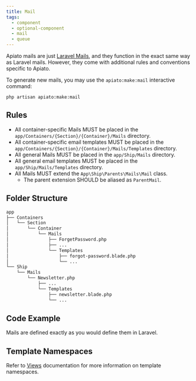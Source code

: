 ```yaml
---
title: Mail
tags:
  - component
  - optional-component
  - mail
  - queue
---
```


Apiato mails are just [Laravel Mails](https://laravel.com/docs/mail),
and they function in the exact same way as Laravel mails.
However, they come with additional rules and conventions specific to Apiato.

To generate new mails, you may use the `apiato:make:mail` interactive command:

```
php artisan apiato:make:mail
```

## Rules

- All container-specific Mails MUST be placed in the `app/Containers/{Section}/{Container}/Mails` directory.
- All container-specific email templates MUST be placed in the `app/Containers/{Section}/{Container}/Mails/Templates` directory.
- All general Mails MUST be placed in the `app/Ship/Mails` directory.
- All general email templates MUST be placed in the `app/Ship/Mails/Templates` directory.
- All Mails MUST extend the `App\Ship\Parents\Mails\Mail` class.
  - The parent extension SHOULD be aliased as `ParentMail`.

## Folder Structure

```markdown
app
├── Containers
│   └── Section
│       └── Container
│           └── Mails
│               ├── ForgetPassword.php
│               ├── ...
│               └── Templates
│                   ├── forgot-password.blade.php
│                   └── ...
└── Ship
    └── Mails
        └── Newsletter.php
            ├── ...
            └── Templates
                ├── newsletter.blade.php
                └── ...
```

## Code Example

Mails are defined exactly as you would define them in Laravel.

## Template Namespaces

Refer to [Views](../main-components/views/#namespaces) documentation for more information on template namespaces.
